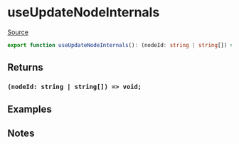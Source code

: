 # useUpdateNodeInternals

[Source](https://github.com/wbkd/react-flow/blob/6d9585c1a62bf549298c83ad5f2dcd6216a5b8eb/packages/core/src/hooks/useUpdateNodeInternals.ts)

```ts
export function useUpdateNodeInternals(): (nodeId: string | string[]) => void;
```

## Returns

### `(nodeId: string | string[]) => void;`

## Examples

## Notes
